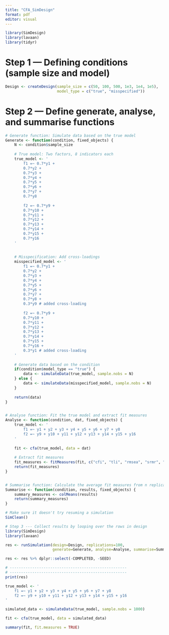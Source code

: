 ---
title: "CFA_SimDesign"
format: pdf
editor: visual
---

```{r, warning=FALSE, message=FALSE}
library(SimDesign)
library(lavaan)
library(tidyr)
```


# Step 1 --- Defining conditions (sample size and model)
```{r}
Design <- createDesign(sample_size = c(50, 100, 500, 1e3, 1e4, 1e5),
                       model_type = c("true", "misspecified"))
```


# Step 2 --- Define generate, analyse, and summarise functions
```{r}
# Generate function: Simulate data based on the true model
Generate <- function(condition, fixed_objects) {
    N <- condition$sample_size
    
    # True model: Two factors, 8 indicators each
    true_model <- '
        f1 =~ 0.7*y1 + 
        0.7*y2 + 
        0.7*y3 + 
        0.7*y4 + 
        0.7*y5 + 
        0.7*y6 + 
        0.7*y7 + 
        0.7*y8
        
        f2 =~ 0.7*y9 + 
        0.7*y10 + 
        0.7*y11 + 
        0.7*y12 + 
        0.7*y13 + 
        0.7*y14 + 
        0.7*y15 + 
        0.7*y16
    '
  
    
    # Misspecification: Add cross-loadings
    misspecified_model <- '
        f1 =~ 0.7*y1 + 
        0.7*y2 + 
        0.7*y3 + 
        0.7*y4 +
        0.7*y5 + 
        0.7*y6 + 
        0.7*y7 + 
        0.7*y8 + 
        0.3*y9 # added cross-loading
        
        f2 =~ 0.7*y9 + 
        0.7*y10 + 
        0.7*y11 + 
        0.7*y12 + 
        0.7*y13 + 
        0.7*y14 + 
        0.7*y15 + 
        0.7*y16 + 
        0.3*y1 # added cross-loading
    '
    
    # Generate data based on the condition
    if(condition$model_type == "true") {
        data <- simulateData(true_model, sample.nobs = N)
    } else {
        data <- simulateData(misspecified_model, sample.nobs = N)
    }
    
    return(data)
}


# Analyse function: Fit the true model and extract fit measures
Analyse <- function(condition, dat, fixed_objects) {
    true_model <- '
        f1 =~ y1 + y2 + y3 + y4 + y5 + y6 + y7 + y8
        f2 =~ y9 + y10 + y11 + y12 + y13 + y14 + y15 + y16
    '
    
    fit <- cfa(true_model, data = dat)
    
    # Extract fit measures
    fit_measures <- fitMeasures(fit, c("cfi", "tli", "rmsea", "srmr", "chisq"))
    return(fit_measures)
}


# Summarise function: Calculate the average fit measures from n replications
Summarise <- function(condition, results, fixed_objects) {
    summary_measures <- colMeans(results)
    return(summary_measures)
}

```

```{r}
# Make sure it doesn't try resuming a simulation
SimClean()

# Step 3 --- Collect results by looping over the rows in design
library(SimDesign)
library(lavaan)

res <- runSimulation(design=Design, replications=100,
                     generate=Generate, analyse=Analyse, summarise=Summarise)

res <- res %>% dplyr::select(-COMPLETED, -SEED)

# ----------------------------------------------------
# ----------------------------------------------------
print(res)

```


```{r}
true_model <- '
    f1 =~ y1 + y2 + y3 + y4 + y5 + y6 + y7 + y8
    f2 =~ y9 + y10 + y11 + y12 + y13 + y14 + y15 + y16
'

simulated_data <- simulateData(true_model, sample.nobs = 1000)

fit <- cfa(true_model, data = simulated_data)

summary(fit, fit.measures = TRUE)
```




